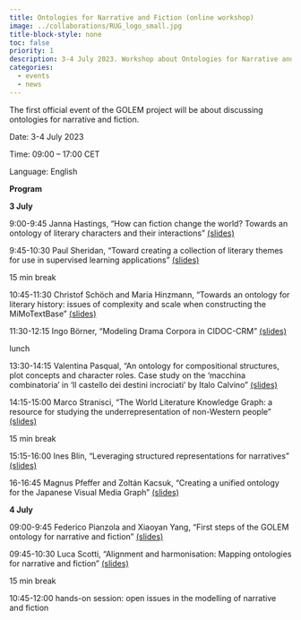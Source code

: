 ```yaml
---
title: Ontologies for Narrative and Fiction (online workshop)
image: ../collaborations/RUG_logo_small.jpg
title-block-style: none
toc: false
priority: 1
description: 3-4 July 2023. Workshop about Ontologies for Narrative and Fiction.
categories:
  - events
  - news
---
```


The first official event of the GOLEM project will be about discussing ontologies for narrative and fiction.

Date: 3-4 July 2023

Time: 09:00 – 17:00 CET

Language: English


**Program**

**3 July**	

9:00-9:45	Janna Hastings, "How can fiction change the world? Towards an ontology of literary characters and their interactions" [(slides)](slides/Hastings_literary_characters_compressed.pdf)

9:45-10:30	Paul Sheridan, "Toward creating a collection of literary themes for use in supervised learning applications" [(slides)](slides/Sheridan_theme_ontology-compressed.pdf)

15 min break	

10:45-11:30	Christof Schöch and Maria Hinzmann, "Towards an ontology for literary history: issues of complexity and scale when constructing the MiMoTextBase" [(slides)](slides/Schoech_Hinzmann_MiMoText.pdf)

11:30-12:15	Ingo Börner, "Modeling Drama Corpora in CIDOC-CRM" [(slides)](slides/Boerner_Drama_Corpora_CIDOC_compressed.pdf)

lunch	

13:30-14:15	Valentina Pasqual, "An ontology for compositional structures, plot concepts and character roles. Case study on the 'macchina combinatoria' in 'Il castello dei destini incrociati' by Italo Calvino" [(slides)](slides/Pasqual_ODI.pdf)

14:15-15:00	Marco Stranisci, "The World Literature Knowledge Graph: a resource for studying the underrepresentation of non-Western people" [(slides)](slides/Stranisci_WL-KG.pdf)

15 min break	

15:15-16:00	Ines Blin, "Leveraging structured representations for narratives" [(slides)](slides/Blin_structured_narrative_compressed.pdf)

16-16:45	Magnus Pfeffer and Zoltán Kacsuk, "Creating a unified ontology for the Japanese Visual Media Graph" [(slides)](slides/Pfeffer_Kacsuk_JVMG.pdf)

	
**4 July**

09:00-9:45	Federico Pianzola and Xiaoyan Yang, "First steps of the GOLEM ontology for narrative and fiction" [(slides)](slides/Pianzola-Yang_GOLEM_ontology_compressed.pdf)

09:45-10:30	Luca Scotti, "Alignment and harmonisation: Mapping ontologies for narrative and fiction" [(slides)](slides/Scotti_alignment.pdf)

15 min break	

10:45-12:00	hands-on session: open issues in the modelling of narrative and fiction
